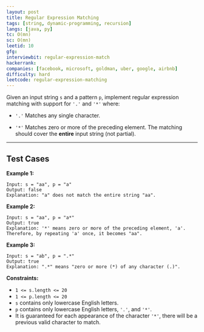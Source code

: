 ```yaml
---
layout: post
title: Regular Expression Matching
tags: [string, dynamic-programming, recursion]
langs: [java, py]
tc: O(mn)
sc: O(mn)
leetid: 10
gfg: 
interviewbit: regular-expression-match
hackerrank: 
companies: [facebook, microsoft, goldman, uber, google, airbnb]
difficulty: hard
leetcode: regular-expression-matching
---
```

Given an input string `s` and a pattern `p`, implement regular expression matching with support for `'.'` and `'*'` where:
	
* `'.'` Matches any single character.​​​​
	
* `'*'` Matches zero or more of the preceding element.
The matching should cover the **entire** input string (not partial).
 
---
## Test Cases
**Example 1:**
```
Input: s = "aa", p = "a"
Output: false
Explanation: "a" does not match the entire string "aa".
```

**Example 2:**
```
Input: s = "aa", p = "a*"
Output: true
Explanation: '*' means zero or more of the preceding element, 'a'. Therefore, by repeating 'a' once, it becomes "aa".
```

**Example 3:**
```
Input: s = "ab", p = ".*"
Output: true
Explanation: ".*" means "zero or more (*) of any character (.)".
```
 
**Constraints:**
	
* `1 <= s.length <= 20`
* `1 <= p.length <= 20`
* `s` contains only lowercase English letters.
* `p` contains only lowercase English letters, `'.'`, and `'*'`.
* It is guaranteed for each appearance of the character `'*'`, there will be a previous valid character to match.
